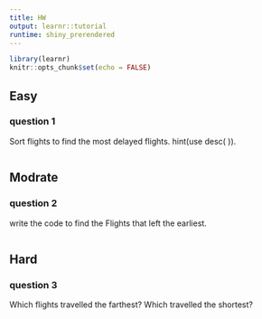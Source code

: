 ---
title: HW
output: learnr::tutorial
runtime: shiny_prerendered
---

```{r setup, include=FALSE}
library(learnr)
knitr::opts_chunk$set(echo = FALSE)
```

## Easy

### question 1

Sort flights to find the most delayed flights. hint(use desc( )).

```{r two-plus-two, exercise=TRUE}

```

## Modrate 

### question 2

write the code to find the Flights that left the earliest.

```{r two-plus-three, exercise=TRUE}

```

## Hard

### question 3

Which flights travelled the farthest? Which travelled the shortest?

```{r two-plus-four, exercise=TRUE}

```